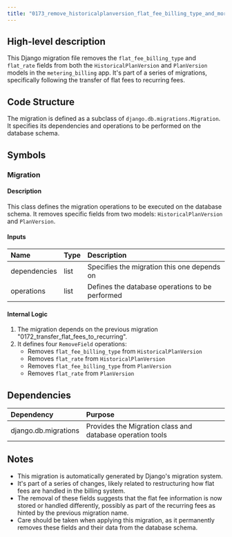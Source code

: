 ```yaml
---
title: "0173_remove_historicalplanversion_flat_fee_billing_type_and_more.py"
---
```


## High-level description
This Django migration file removes the `flat_fee_billing_type` and `flat_rate` fields from both the `HistoricalPlanVersion` and `PlanVersion` models in the `metering_billing` app. It's part of a series of migrations, specifically following the transfer of flat fees to recurring fees.

## Code Structure
The migration is defined as a subclass of `django.db.migrations.Migration`. It specifies its dependencies and operations to be performed on the database schema.

## Symbols

### Migration
#### Description
This class defines the migration operations to be executed on the database schema. It removes specific fields from two models: `HistoricalPlanVersion` and `PlanVersion`.

#### Inputs
| Name | Type | Description |
|:-----|:-----|:------------|
| dependencies | list | Specifies the migration this one depends on |
| operations | list | Defines the database operations to be performed |

#### Internal Logic
1. The migration depends on the previous migration "0172_transfer_flat_fees_to_recurring".
2. It defines four `RemoveField` operations:
   - Removes `flat_fee_billing_type` from `HistoricalPlanVersion`
   - Removes `flat_rate` from `HistoricalPlanVersion`
   - Removes `flat_fee_billing_type` from `PlanVersion`
   - Removes `flat_rate` from `PlanVersion`

## Dependencies
| Dependency | Purpose |
|:-----------|:--------|
| django.db.migrations | Provides the Migration class and database operation tools |

## Notes
- This migration is automatically generated by Django's migration system.
- It's part of a series of changes, likely related to restructuring how flat fees are handled in the billing system.
- The removal of these fields suggests that the flat fee information is now stored or handled differently, possibly as part of the recurring fees as hinted by the previous migration name.
- Care should be taken when applying this migration, as it permanently removes these fields and their data from the database schema.